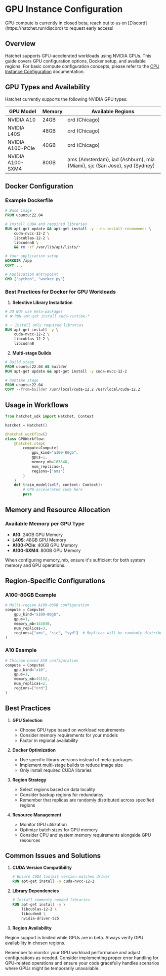 
# GPU Instance Configuration

<Callout type="warning">
  GPU compute is currently in closed beta, reach out to us on
  [Discord](https://hatchet.run/discord) to request early access!
</Callout>

## Overview

Hatchet supports GPU-accelerated workloads using NVIDIA GPUs. This guide covers GPU configuration options, Docker setup, and available regions. For basic compute configuration concepts, please refer to the [CPU Instance Configuration](cpu.mdx) documentation.

## GPU Types and Availability

Hatchet currently supports the following NVIDIA GPU types:

| GPU Model        | Memory | Available Regions                                                         |
| ---------------- | ------ | ------------------------------------------------------------------------- |
| NVIDIA A10       | 24GB   | ord (Chicago)                                                             |
| NVIDIA L40S      | 48GB   | ord (Chicago)                                                             |
| NVIDIA A100-PCIe | 40GB   | ord (Chicago)                                                             |
| NVIDIA A100-SXM4 | 80GB   | ams (Amsterdam), iad (Ashburn), mia (Miami), sjc (San Jose), syd (Sydney) |

## Docker Configuration

### Example Dockerfile

```dockerfile
# Base image
FROM ubuntu:22.04

# Install CUDA and required libraries
RUN apt-get update && apt-get install -y --no-install-recommends \
    cuda-nvcc-12-2 \
    libcublas-12-2 \
    libcudnn8 \
    && rm -rf /var/lib/apt/lists/*

# Your application setup
WORKDIR /app
COPY . .

# Application entrypoint
CMD ["python", "worker.py"]
```

### Best Practices for Docker for GPU Workloads

1. **Selective Library Installation**

```dockerfile
# DO NOT use meta-packages
# ❌ RUN apt-get install cuda-runtime-*

# ✅ Install only required libraries
RUN apt-get install -y \
    cuda-nvcc-12-2 \
    libcublas-12-2 \
    libcudnn8
```

2. **Multi-stage Builds**

```dockerfile
# Build stage
FROM ubuntu:22.04 AS builder
RUN apt-get update && apt-get install -y cuda-nvcc-12-2

# Runtime stage
FROM ubuntu:22.04
COPY --from=builder /usr/local/cuda-12.2 /usr/local/cuda-12.2
```

## Usage in Workflows

```python
from hatchet_sdk import Hatchet, Context

hatchet = Hatchet()

@hatchet.workflow()
class GPUWorkflow:
    @hatchet.step(
        compute=Compute(
            gpu_kind="a100-80gb",
            gpus=1,
            memory_mb=163840,
            num_replicas=1,
            regions=["ams"]
        )
    )
    def train_model(self, context: Context):
        # GPU-accelerated code here
        pass
```

## Memory and Resource Allocation

### Available Memory per GPU Type

- **A10**: 24GB GPU Memory
- **L40S**: 48GB GPU Memory
- **A100-PCIe**: 40GB GPU Memory
- **A100-SXM4**: 80GB GPU Memory

When configuring memory_mb, ensure it's sufficient for both system memory and GPU operations.

## Region-Specific Configurations

### A100-80GB Example

```python
# Multi-region A100-80GB configuration
compute = Compute(
    gpu_kind="a100-80gb",
    gpus=1,
    memory_mb=163840,
    num_replicas=3,
    regions=["ams", "sjc", "syd"]  # Replicas will be randomly distributed
)
```

### A10 Example

```python
# Chicago-based A10 configuration
compute = Compute(
    gpu_kind="a10",
    gpus=1,
    memory_mb=49152,
    num_replicas=2,
    regions=["ord"]
)
```

## Best Practices

1. **GPU Selection**

   - Choose GPU type based on workload requirements
   - Consider memory requirements for your models
   - Factor in regional availability

2. **Docker Optimization**

   - Use specific library versions instead of meta-packages
   - Implement multi-stage builds to reduce image size
   - Only install required CUDA libraries

3. **Region Strategy**

   - Select regions based on data locality
   - Consider backup regions for redundancy
   - Remember that replicas are randomly distributed across specified regions

4. **Resource Management**
   - Monitor GPU utilization
   - Optimize batch sizes for GPU memory
   - Consider CPU and system memory requirements alongside GPU resources

## Common Issues and Solutions

1. **CUDA Version Compatibility**

   ```dockerfile
   # Ensure CUDA toolkit version matches driver
   RUN apt-get install -y cuda-nvcc-12-2
   ```

2. **Library Dependencies**

   ```dockerfile
   # Install commonly needed libraries
   RUN apt-get install -y \
       libcublas-12-2 \
       libcudnn8 \
       nvidia-driver-525
   ```

3. **Region Availability**

Region support is limited while GPUs are in beta. Always verify GPU availability in chosen regions.

Remember to monitor your GPU workload performance and adjust configurations as needed. Consider implementing proper error handling for GPU-related operations and ensure your code gracefully handles scenarios where GPUs might be temporarily unavailable.

